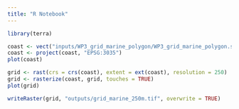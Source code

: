 ```yaml
---
title: "R Notebook"
---
```


```r
library(terra)

coast <- vect("inputs/WP3_grid_marine_polygon/WP3_grid_marine_polygon.shp")
coast <- project(coast, "EPSG:3035")
plot(coast)

grid <- rast(crs = crs(coast), extent = ext(coast), resolution = 250)
grid <- rasterize(coast, grid, touches = TRUE)
plot(grid)

writeRaster(grid, "outputs/grid_marine_250m.tif", overwrite = TRUE)
```



